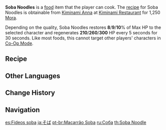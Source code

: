{{Food Infobox
|id              = 108352
|name            = Soba Noodles
|description     = A plain and simple noodle dish.
|type            = Recovery Dishes
|quality         = 1
|desc_suspicious = The rough texture drags itself across your tongue and leaves a bitter aftertaste after you forcibly swallow. Can this... stuff still be considered noodles?
|desc_basic      = The buckwheat noodles are boiled and then cooled. Their texture is smooth and they have just the right amount of toughness. The inexpensive ingredients and simple make of this dish have made it very popular amongst Inazumans.
|desc_delicious  = The unique flavor of buckwheat has been maximized, and as the springy noodles slip past your throat, they leave behind a gentle aftertaste, like an old song floating through a tranquil courtyard.
|effectType      = Regeneration
|effect          = Restores (var1)% of Max HP to the selected character and regenerates (var2) HP every 5s for 30s.
|eff_att1        = HP Restore
|eff_att2        = HP Restore Percent
|eff_att3        = HP Regen
|eff_suspicious1 = 8
|eff_suspicious2 = 210
|eff_basic1      = 9
|eff_basic2      = 260
|eff_delicious1  = 10
|eff_delicious2  = 300
|recipe          = Sold by [[Kiminami Anna]]
|region          = Inazuma
}}
'''Soba Noodles''' is a [[food]] item that the player can cook. The [[recipe]] for Soba Noodles is obtainable from [[Kiminami Anna]] at [[Kiminami Restaurant]] for 1,250 [[Mora]].

Depending on the quality, Soba Noodles restores '''8'''/'''9'''/'''10'''% of Max HP to the selected character and regenerates '''210'''/'''260'''/'''300''' HP every 5 seconds for 30 seconds. Like most foods, this cannot target other players' characters in [[Co-Op Mode]].

==Recipe==
{{Recipe
|type = Cooking
|Flour = 1
|Seagrass = 1
|sort = Flour;Seagrass
}}

==Other Languages==
{{Other Languages
|en      = Soba Noodles
|zhs     = 荞麦面
|zhs_rm  = Qiáomài Miàn
|zht     = 蕎麥麵
|zht_rm  = Qiáomài Miàn
|zh_tl   = Soba Noodles
|ja      = そば
|ja_rm   = Soba
|ja_tl   = Soba
|ko      = 메밀국수
|ko_rm   = Memilguksu
|ko_tl   = Soba Noodles
|es      = Fideos soba
|es_tl   = Soba Noodles
|fr      = Soba
|ru      = Соба
|th      = Soba Noodle
|vi      = Mì Soba
|vi_tl   = Soba Noodles
|de      = Soba
|id      = Soba Noodles
|pt      = Macarrão Soba
|pt_tl   = Soba Noodle
|tr      = Yosunlu Erişte
|tr_tl   = 
|it      = Soba
}}

==Change History==
{{Change History|2.2}}

==Navigation==
{{Food Navbox}}

[[es:Fideos soba]]
[[ja:そば]]
[[pt-br:Macarrão Soba]]
[[ru:Соба]]
[[th:Soba Noodle]]